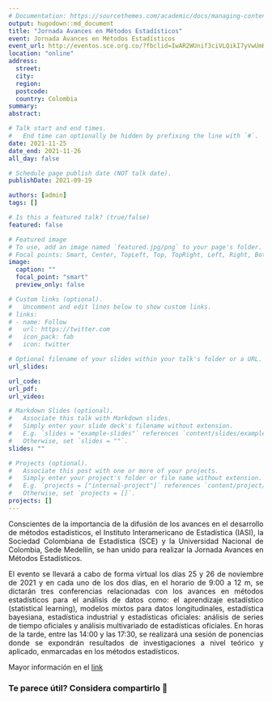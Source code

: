 ```yaml
---
# Documentation: https://sourcethemes.com/academic/docs/managing-content/
output: hugodown::md_document
title: "Jornada Avances en Métodos Estadísticos"
event: Jornada Avances en Métodos Estadísticos
event_url: http://eventos.sce.org.co/?fbclid=IwAR2WUnif3ciVLQikI7yVwUmKlWjgHHhlKVlwQWf4ZqkJkVHYsTM2CAz_ipM
location: "online"
address:
  street:
  city:
  region:
  postcode:
  country: Colombia
summary:
abstract:

# Talk start and end times.
#   End time can optionally be hidden by prefixing the line with `#`.
date: 2021-11-25
date_end: 2021-11-26
all_day: false

# Schedule page publish date (NOT talk date).
publishDate: 2021-09-19

authors: [admin]
tags: []

# Is this a featured talk? (true/false)
featured: false

# Featured image
# To use, add an image named `featured.jpg/png` to your page's folder. 
# Focal points: Smart, Center, TopLeft, Top, TopRight, Left, Right, BottomLeft, Bottom, BottomRight.
image:
  caption: ""
  focal_point: "smart"
  preview_only: false

# Custom links (optional).
#   Uncomment and edit lines below to show custom links.
# links:
# - name: Follow
#   url: https://twitter.com
#   icon_pack: fab
#   icon: twitter

# Optional filename of your slides within your talk's folder or a URL.
url_slides:

url_code:
url_pdf:
url_video:

# Markdown Slides (optional).
#   Associate this talk with Markdown slides.
#   Simply enter your slide deck's filename without extension.
#   E.g. `slides = "example-slides"` references `content/slides/example-slides.md`.
#   Otherwise, set `slides = ""`.
slides: ""

# Projects (optional).
#   Associate this post with one or more of your projects.
#   Simply enter your project's folder or file name without extension.
#   E.g. `projects = ["internal-project"]` references `content/project/deep-learning/index.md`.
#   Otherwise, set `projects = []`.
projects: []
---
```

<div style="text-align: justify">

Conscientes de la importancia de la difusión de los avances en el desarrollo de métodos estadísticos, el Instituto Interamericano de Estadística (IASI), la Sociedad Colombiana de Estadística (SCE)  y la Universidad Nacional de Colombia, Sede Medellín, se han unido para realizar la Jornada Avances en Métodos Estadísticos. 

El evento se llevará a cabo de forma virtual los días 25 y 26 de noviembre de 2021 y en cada uno de los dos días, en el horario de 9:00 a 12 m, se dictarán tres conferencias relacionadas con los avances en métodos estadísticos para el análisis de datos como: el aprendizaje estadístico (statistical learning), modelos mixtos para datos longitudinales, estadística bayesiana, estadística industrial y estadísticas oficiales: análisis de series de tiempo oficiales y análisis multivariado de estadísticas oficiales. En horas de la tarde, entre las 14:00 y las 17:30, se realizará una sesión de ponencias donde se expondrán resultados de investigaciones a nivel teórico y aplicado, enmarcadas en los métodos estadísticos.

Mayor información en el [link](http://eventos.sce.org.co/?fbclid=IwAR2WUnif3ciVLQikI7yVwUmKlWjgHHhlKVlwQWf4ZqkJkVHYsTM2CAz_ipM)

<div/>

### Te parece útil? Considera compartirlo 🙌
